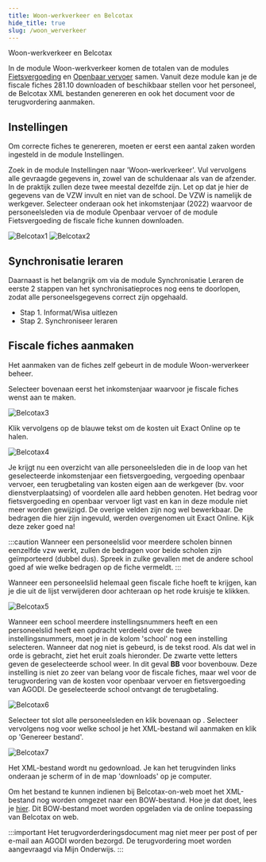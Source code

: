 ```yaml
---
title: Woon-werkverkeer en Belcotax
hide_title: true 
slug: /woon_werverkeer
---
```


<ImageTitle img="belcotax.png">Woon-werkverkeer en Belcotax</ImageTitle>

In de module Woon-werkverkeer komen de totalen van de modules [Fietsvergoeding](./fietsvergoeding) en [Openbaar vervoer](./openbaar_vervoer) samen. Vanuit deze module kan je de fiscale fiches 281.10 downloaden of beschikbaar stellen voor het personeel, de Belcotax XML bestanden genereren en ook het document voor de terugvordering aanmaken.

## Instellingen 

Om correcte fiches te genereren, moeten er eerst een aantal zaken worden ingesteld in de module Instellingen.

Zoek in de module Instellingen naar 'Woon-werkverkeer'. Vul vervolgens alle gevraagde gegevens in, zowel van de schuldenaar als van de afzender. In de praktijk zullen deze twee meestal dezelfde zijn. Let op dat je hier de gegevens van de VZW invult en niet van de school. De VZW is namelijk de werkgever. Selecteer onderaan ook het inkomstenjaar (2022) waarvoor de personeelsleden via de module Openbaar vervoer of de module Fietsvergoeding de fiscale fiche kunnen downloaden. 

![Belcotax1](./Belcotax1.jpg)
![Belcotax2](./Belcotax2.jpg)

## Synchronisatie leraren

Daarnaast is het belangrijk om via de module Synchronisatie Leraren de eerste 2 stappen van het synchronisatieproces nog eens te doorlopen, zodat alle personeelsgegevens correct zijn opgehaald. 

- Stap 1. Informat/Wisa uitlezen
- Stap 2. Synchroniseer leraren

## Fiscale fiches aanmaken

Het aanmaken van de fiches zelf gebeurt in de module Woon-werverkeer beheer.

Selecteer bovenaan eerst het inkomstenjaar waarvoor je fiscale fiches wenst aan te maken.

![Belcotax3](./Belcotax3.jpg)

Klik vervolgens op de blauwe tekst om de kosten uit Exact Online op te halen. 

![Belcotax4](./Belcotax4.jpg)

Je krijgt nu een overzicht van alle personeelsleden die in de loop van het geselecteerde inkomstenjaar een fietsvergoeding, vergoeding openbaar vervoer, een terugbetaling van kosten eigen aan de werkgever (bv. voor dienstverplaatsing) of voordelen alle aard hebben genoten. Het bedrag voor fietsvergoeding en openbaar vervoer ligt vast en kan in deze module niet meer worden gewijzigd. De overige velden zijn nog wel bewerkbaar. De bedragen die hier zijn ingevuld, werden overgenomen uit Exact Online. Kijk deze zeker goed na! 

:::caution
Wanneer een personeelslid voor meerdere scholen binnen eenzelfde vzw werkt, zullen de bedragen voor beide scholen zijn geïmporteerd (dubbel dus). Spreek in zulke gevallen met de andere school goed af wie welke bedragen op de fiche vermeldt.
:::

Wanneer een personeelslid helemaal geen fiscale fiche hoeft te krijgen, kan je die uit de lijst verwijderen door achteraan op het rode kruisje <LegacyAction img="remove.png"/> te klikken. 

![Belcotax5](./Belcotax5.png)

Wanneer een school meerdere instellingsnummers heeft en een personeelslid heeft een opdracht verdeeld over de twee instellingsnummers, moet je in de kolom 'school' nog een instelling selecteren. Wanneer dat nog niet is gebeurd, is de tekst rood. Als dat wel in orde is gebracht, ziet het eruit zoals hieronder. De zwarte vette letters geven de geselecteerde school weer. In dit geval **BB** voor bovenbouw. Deze instelling is niet zo zeer van belang voor de fiscale fiches, maar wel voor de terugvordering van de kosten voor openbaar vervoer en fietsvergoeding van AGODI. De geselecteerde school ontvangt de terugbetaling.

![Belcotax6](./Belcotax6.jpg)

Selecteer tot slot alle personeelsleden en klik bovenaan op <LegacyAction img="belcotax.png" text="Belcotax XML aanmaken"/>. Selecteer vervolgens nog voor welke school je het XML-bestand wil aanmaken en klik op 'Genereer bestand'. 

![Belcotax7](./Belcotax7.jpg)

Het XML-bestand wordt nu gedownload. Je kan het terugvinden links onderaan je scherm of in de map 'downloads' op je computer.

Om het bestand te kunnen indienen bij Belcotax-on-web moet het XML-bestand nog worden omgezet naar een BOW-bestand. Hoe je dat doet, lees je [hier](https://www.tbvs.be/downloads/Xml_naar_bow.pdf). Dit BOW-bestand moet worden opgeladen via de online toepassing van Belcotax on web. 

:::important
Het terugvorderderingsdocument mag niet meer per post of per e-mail aan AGODI worden bezorgd. De terugvordering moet worden aangevraagd via Mijn Onderwijs. 
:::
